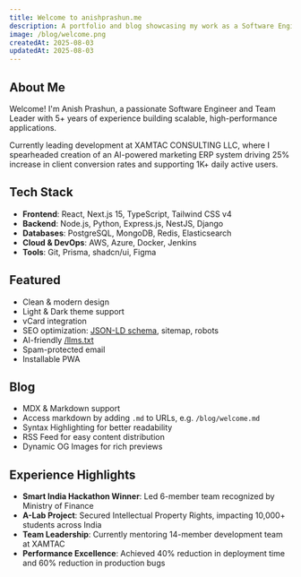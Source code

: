 ```yaml
---
title: Welcome to anishprashun.me
description: A portfolio and blog showcasing my work as a Software Engineer and Team Leader with 5+ years of experience.
image: /blog/welcome.png
createdAt: 2025-08-03
updatedAt: 2025-08-03
---
```


## About Me

Welcome! I'm Anish Prashun, a passionate Software Engineer and Team Leader with 5+ years of experience building scalable, high-performance applications.

Currently leading development at XAMTAC CONSULTING LLC, where I spearheaded creation of an AI-powered marketing ERP system driving 25% increase in client conversion rates and supporting 1K+ daily active users.

## Tech Stack

- **Frontend**: React, Next.js 15, TypeScript, Tailwind CSS v4
- **Backend**: Node.js, Python, Express.js, NestJS, Django
- **Databases**: PostgreSQL, MongoDB, Redis, Elasticsearch
- **Cloud & DevOps**: AWS, Azure, Docker, Jenkins
- **Tools**: Git, Prisma, shadcn/ui, Figma

## Featured

- Clean & modern design
- Light & Dark theme support
- vCard integration
- SEO optimization: [JSON-LD schema](https://json-ld.org), sitemap, robots
- AI-friendly [/llms.txt](https://llmstxt.org)
- Spam-protected email
- Installable PWA

## Blog

- MDX & Markdown support
- Access markdown by adding `.md` to URLs, e.g. `/blog/welcome.md`
- Syntax Highlighting for better readability
- RSS Feed for easy content distribution
- Dynamic OG Images for rich previews

## Experience Highlights

- **Smart India Hackathon Winner**: Led 6-member team recognized by Ministry of Finance
- **A-Lab Project**: Secured Intellectual Property Rights, impacting 10,000+ students across India
- **Team Leadership**: Currently mentoring 14-member development team at XAMTAC
- **Performance Excellence**: Achieved 40% reduction in deployment time and 60% reduction in production bugs
